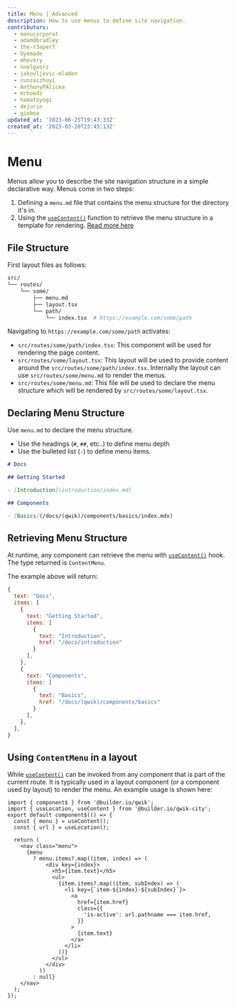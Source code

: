 ```yaml
---
title: Menu | Advanced
description: How to use menus to define site navigation.
contributors:
  - manucorporat
  - adamdbradley
  - the-r3aper7
  - Oyemade
  - mhevery
  - nnelgxorz
  - jakovljevic-mladen
  - cunzaizhuyi
  - AnthonyPAlicea
  - mrhoodz
  - hamatoyogi
  - dejurin
  - gioboa
updated_at: '2023-06-25T19:43:33Z'
created_at: '2023-03-20T23:45:13Z'
---
```


# Menu

Menus allow you to describe the site navigation structure in a simple declarative way. Menus come in two steps:

1. Defining a `menu.md` file that contains the menu structure for the directory it's in.
2. Using the [`useContent()`](/docs/(qwikcity)/api/index.mdx#usecontent) function to retrieve the menu structure in a template for rendering. [Read more here](/docs/(qwikcity)/api/index.mdx#usecontent)

## File Structure

First layout files as follows:

```bash
src/
└── routes/
    └── some/
        ├── menu.md
        ├── layout.tsx
        └── path/
            └── index.tsx  # https://example.com/some/path
```

Navigating to `https://example.com/some/path` activates:

- `src/routes/some/path/index.tsx`: This component will be used for rendering the page content.
- `src/routes/some/layout.tsx`: This layout will be used to provide content around the `src/routes/some/path/index.tsx`. Internally the layout can use `src/routes/some/menu.md` to render the menus.
- `src/routes/some/menu.md`: This file will be used to declare the menu structure which will be rendered by `src/routes/some/layout.tsx`.

## Declaring Menu Structure

Use `menu.md` to declare the menu structure.

- Use the headings (`#`, `##`, etc..) to define menu depth
- Use the bulleted list (`-`) to define menu items.

```markdown title="src/route/some/menu.md"
# Docs

## Getting Started

- [Introduction](introduction/index.md)

## Components

- [Basics](/docs/(qwik)/components/basics/index.mdx)
```

## Retrieving Menu Structure

At runtime, any component can retrieve the menu with [`useContent()`](/docs/(qwikcity)/api/index.mdx#usecontent) hook. The type returned is `ContentMenu`.

The example above will return:

```javascript
{
  text: "Docs",
  items: [
    {
      text: "Getting Started",
      items: [
        {
          text: "Introduction",
          href: "/docs/introduction"
        }
      ],
    },
    {
      text: "Components",
      items: [
        {
          text: "Basics",
          href: "/docs/(qwik)/components/basics"
        }
      ],
    },
  ],
}
```

## Using `ContentMenu` in a layout

While [`useContent()`](/docs/(qwikcity)/api/index.mdx#usecontent) can be invoked from any component that is part of the current route. It is typically used in a layout component (or a component used by layout) to render the menu. An example usage is shown here:

```tsx
import { component$ } from '@builder.io/qwik';
import { useLocation, useContent } from '@builder.io/qwik-city';
export default component$(() => {
  const { menu } = useContent();
  const { url } = useLocation();

  return (
    <nav class="menu">
      {menu
        ? menu.items?.map((item, index) => (
            <div key={index}>
              <h5>{item.text}</h5>
              <ul>
                {item.items?.map((item, subIndex) => (
                  <li key={`item-${index}-${subIndex}`}>
                    <a
                      href={item.href}
                      class={{
                        'is-active': url.pathname === item.href,
                      }}
                    >
                      {item.text}
                    </a>
                  </li>
                ))}
              </ul>
            </div>
          ))
        : null}
    </nav>
  );
});
```
